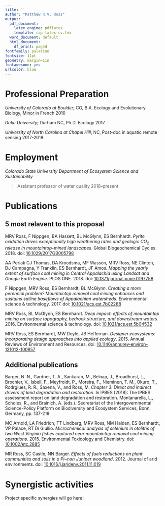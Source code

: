 ```yaml
---
title: ''
author: "Matthew R.V. Ross"
output:
  pdf_document:
    latex_engine: pdflatex
    template: rap-latex-cv.tex
  word_document: default
  html_document:
    df_print: paged
fontfamily: palatino
fontsize: 11pt
geometry: margin=1in
fontawesome: yes
urlcolor: blue
---
```


# Professional Preparation

*University of Colorado at Boulder*; CO, B.A. Ecology and Evolutionary Biology, Minor in French \hfill 2010

*Duke University*; Durham NC, Ph.D. Ecology \hfill 2017

*University of North Carolina at Chapel Hill*; NC,  Post-doc in aquatic remote sensing \hfill 2017-2018

# Employment

*Colorado State University Department of Ecosystem Science and Sustainability*

 > Assistant professor of water quality \hfill 2018--present


# Publications

## 5 most relavent to this proposal 

MRV Ross, F Nippgen, BA Hassett, BL McGlynn, ES Bernhardt. *Pyrite oxidation drives exceptionally high weathering rates and geologic $CO_2$ release in mountaintop-mined landscapes*. Global Biogeochemical Cycles. 2018. doi: [10.1029/2017GB005798](https://doi.org/10.1029/2017GB005798)

AA Peri\c{c}ak CJ Thomas, DA Kroodsma, MF Wasson, MRV Ross, NE Clinton, DJ Campagna, Y Franklin, ES Bernhardt, JF Amos. *Mapping the yearly extent of surface coal mining in Central Appalachia using Landsat and Google Earth Engine*. PLOS ONE. 2018. doi: [10.1371/journal.pone.0197758](http://journals.plos.org/plosone/article?id=10.1371/journal.pone.0197758)

F Nippgen, MRV Ross, ES Bernhardt, BL McGlynn. *Creating a more perennial problem? Mountaintop removal coal mining enhances and sustains sailine baseflows of Appalachian watersheds*. Environmental science & technology. 2017. doi: [10.1021/acs.est.7b02288](https://pubs.acs.org/doi/abs/10.1021/acs.est.7b02288)

MRV Ross, BL McGlynn, ES Bernhardt. *Deep impact: effects of mountaintop mining on surface topography, bedrock structure, and downstream waters*. 2016. Environmental science & technology. doi: [10.1021/acs.est.5b04532](https://pubs.acs.org/doi/abs/10.1021/acs.est.5b04532)

MRV Ross, ES Bernhardt, MW Doyle, JB Heffernan. *Designer ecosystems: incorporating design approaches into applied ecology*. 2015. Annual Reviews of Environment and Resources. doi: [10.1146/annurev-environ-121012-100957](https://doi.org/10.1146/annurev-environ-121012-100957)

## Additional publications

Barger, N. N., Gardner, T. A., Sankaran, M., Belnap, J., Broadhurst, L., Brochier, V., 
Isbell, F., Meyfroidt, P., Moreira, F., Nieminen, T. M., Okuro, T., Rodrgiues, R. R., Saxena, V., and Ross, M. *Chapter 3: Direct and indirect drivers of land degradation and restoration*. In IPBES (2018): The IPBES assessment report on land degradation and restoration. Montanarella, L., Scholes, R., and Brainich, A. (eds.). Secretariat of the Intergovernmental Science-Policy Platform on 
Biodiversity and Ecosystem Services, Bonn, Germany, pp. 137-218


MC Arnold, LA Friedrich, TT Lindberg, MRV Ross, NM Halden, ES Bernhardt, VP Palace, RT Di Giullio. *Microchemical analysis of selenium in otoliths of two West Virginia fishes captured near mountaintop removal coal mining operations*. 2015. Environmental Toxicology and Chemistry. doi: [10.1002/etc.2885](https://setac.onlinelibrary.wiley.com/doi/abs/10.1002/etc.2885)


MR Ross, SC Castle, NN Barger. *Effects of fuels reductions on plant communities and soils in a Pi\~non Juniper woodland*. 2012. Journal of arid environments. doi: [10.1016/j.jaridenv.2011.11.019](https://doi.org/10.1016/j.jaridenv.2011.11.019) 

# Synergistic activities 

Project specific synergies will go here!